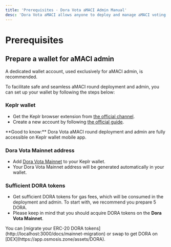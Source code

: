 ```yaml
---
title: 'Prerequisites · Dora Vota aMACI Admin Manual'
desc: 'Dora Vota aMACI allows anyone to deploy and manage aMACI voting rounds with ease, by leveraging aMACI operator service.'
---
```



# Prerequisites

## Prepare a wallet for aMACI admin

<Callout type="warning">
  A dedicated wallet account, used exclusively for aMACI admin, is recommended.
</Callout>

To facilitate safe and seamless aMACI round deployment and admin, you can set up your wallet by following the steps below:

<Steps>

### Keplr wallet

- Get the Keplr browser extension from [the official channel](https://www.keplr.app/download).
- Create a new account by following [the official guide](https://www.keplr.app/onboarding/how-to-create).

<Callout type="default">
  **Good to know:** Dora Vota aMACI round deployment and admin are fully
  accessible on Keplr wallet mobile app.
</Callout>

### Dora Vota Mainnet address

- Add [Dora Vota Mainnet](https://vota-explorer.dorafactory.org/wallet/keplr) to your Keplr wallet.
- Your Dora Vota Mainnet address will be generated automatically in your wallet.

### Sufficient DORA tokens

- Get sufficient DORA tokens for gas fees, which will be consumed in the deployment and admin. To start with, we recommend you prepare 5 DORA.
- Please keep in mind that you should acquire DORA tokens on the **Dora Vota Mainnet**.

<Callout type="info">
  You can [migrate your ERC-20 DORA
  tokens](http://localhost:3000/docs/mainnet-migration) or swap to get DORA on
  [DEX](https://app.osmosis.zone/assets/DORA).
</Callout>

</Steps>

